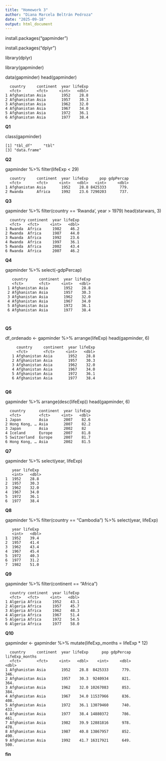 ```yaml
---
title: "Homework 3"
author: "Diana Marcela Beltrán Pedroza"
date: "2025-09-18"
output: html_document
---
```


install.packages("gapminder")

install.packages("dplyr")

library(dplyr)

library(gapminder)

data(gapminder)
head(gapminder)

      country     continent  year lifeExp 
      <fct>       <fct>     <int>   <dbl> 
    1 Afghanistan Asia       1952    28.8 
    2 Afghanistan Asia       1957    30.3 
    3 Afghanistan Asia       1962    32.0 
    4 Afghanistan Asia       1967    34.0 
    5 Afghanistan Asia       1972    36.1 
    6 Afghanistan Asia       1977    38.4 
    
**Q1**

class(gapminder)

    [1] "tbl_df"     "tbl" 
    [3] "data.frame"
    

**Q2**

gapminder %>% 
  filter(lifeExp < 29)
  
      country     continent  year lifeExp     pop gdpPercap 
      <fct>       <fct>     <int>   <dbl>   <int>     <dbl> 
    1 Afghanistan Asia       1952    28.8 8425333      779.
    2 Rwanda      Africa     1992    23.6 7290203      737.

**Q3**

gapminder %>% 
  filter(country == 'Rwanda', year > 1979)
  head(starwars, 3)

      country continent  year lifeExp 
      <fct>   <fct>     <int>   <dbl>
    1 Rwanda  Africa     1982    46.2 
    2 Rwanda  Africa     1987    44.0 
    3 Rwanda  Africa     1992    23.6 
    4 Rwanda  Africa     1997    36.1 
    5 Rwanda  Africa     2002    43.4 
    6 Rwanda  Africa     2007    46.2
    
    
**Q4**

gapminder %>% 
select(-gdpPercap) 



       country     continent  year lifeExp 
       <fct>       <fct>     <int>   <dbl> 
     1 Afghanistan Asia       1952    28.8 
     2 Afghanistan Asia       1957    30.3 
     3 Afghanistan Asia       1962    32.0 
     4 Afghanistan Asia       1967    34.0 
     5 Afghanistan Asia       1972    36.1 
     6 Afghanistan Asia       1977    38.4 
     
     

**Q5** 


df_ordenado <- gapminder %>% 
arrange(lifeExp)
head(gapminder, 6)

         country     continent  year lifeExp 
         <fct>       <fct>     <int>   <dbl> 
       1 Afghanistan Asia       1952    28.8 
       2 Afghanistan Asia       1957    30.3 
       3 Afghanistan Asia       1962    32.0 
       4 Afghanistan Asia       1967    34.0 
       5 Afghanistan Asia       1972    36.1 
       6 Afghanistan Asia       1977    38.4
     

**Q6**

gapminder %>% 
arrange(desc(lifeExp))
head(gapminder, 6)

      country      continent  year lifeExp 
      <fct>        <fct>     <int>   <dbl>
    1 Japan        Asia       2007    82.6 
    2 Hong Kong, … Asia       2007    82.2 
    3 Japan        Asia       2002    82  
    4 Iceland      Europe     2007    81.8 
    5 Switzerland  Europe     2007    81.7 
    6 Hong Kong, … Asia       2002    81.5
    
**Q7** 



gapminder %>% 
select(year, lifeExp)

       year lifeExp
       <int>   <dbl> 
    1  1952    28.8 
    2  1957    30.3 
    3  1962    32.0 
    4  1967    34.0 
    5  1972    36.1 
    6  1977    38.4
    
**Q8** 

gapminder %>% 
filter(country == "Cambodia") %>% select(year, lifeExp)

       year lifeExp 
       <int>   <dbl> 
    1  1952    39.4 
    2  1957    41.4 
    3  1962    43.4 
    4  1967    45.4 
    5  1972    40.3 
    6  1977    31.2 
    7  1982    51.0


**Q9**

gapminder %>%
filter(continent == "Africa")

      country continent  year lifeExp
      <fct>   <fct>     <int>   <dbl>
    1 Algeria Africa     1952    43.1 
    2 Algeria Africa     1957    45.7 
    3 Algeria Africa     1962    48.3 
    4 Algeria Africa     1967    51.4 
    5 Algeria Africa     1972    54.5 
    6 Algeria Africa     1977    58.0


**Q10**

gapminder <- gapminder %>% mutate(lifeExp_months = lifeExp * 12)

      country     continent  year lifeExp      pop gdpPercap lifeExp_months
      <fct>       <fct>     <int>   <dbl>    <int>     <dbl>          <dbl> 
    1 Afghanistan Asia       1952    28.8  8425333      779.           346.
    2 Afghanistan Asia       1957    30.3  9240934      821.           364.
    3 Afghanistan Asia       1962    32.0 10267083      853.           384.
    4 Afghanistan Asia       1967    34.0 11537966      836.           408.
    5 Afghanistan Asia       1972    36.1 13079460      740.           433.
    6 Afghanistan Asia       1977    38.4 14880372      786.           461.
    7 Afghanistan Asia       1982    39.9 12881816      978.           478. 
    8 Afghanistan Asia       1987    40.8 13867957      852.           490.
    9 Afghanistan Asia       1992    41.7 16317921      649.           500. 


**fin** 
